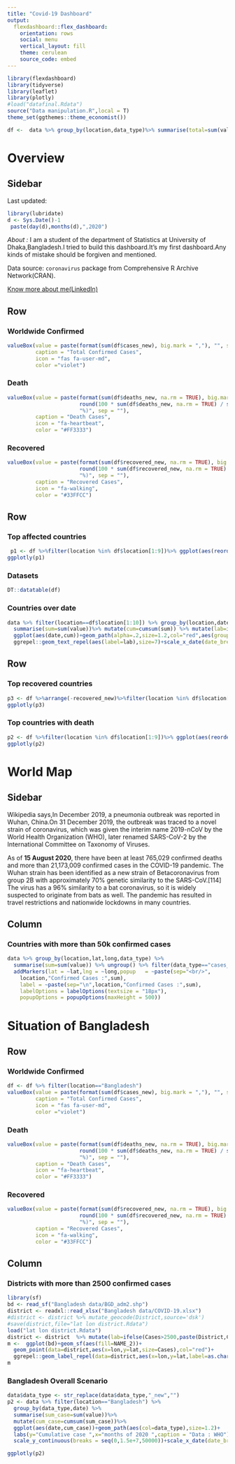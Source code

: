 ```yaml
---
title: "Covid-19 Dashboard"
output: 
  flexdashboard::flex_dashboard:
    orientation: rows
    social: menu
    vertical_layout: fill
    theme: cerulean
    source_code: embed
---
```

```r
library(flexdashboard)
library(tidyverse)
library(leaflet)
library(plotly)
#load("datafinal.Rdata")
source("Data manipulation.R",local = T)
theme_set(ggthemes::theme_economist())

df <-  data %>% group_by(location,data_type)%>% summarise(total=sum(value)) %>% pivot_wider(names_from = data_type,values_from=total)%>%arrange(-cases_new)
```

Overview
====================================================================

Sidebar{.sidebar}
---------------------------------------------------------------
Last updated:
```r
library(lubridate)
d <- Sys.Date()-1
 paste(day(d),months(d),",2020") 
```

_About :_
I am a student of the department of Statistics at University of Dhaka,Bangladesh.I tried to build this dashboard.It's my first dashboard.Any kinds of mistake should be forgiven and mentioned.

Data source: ```coronavirus``` package from Comprehensive R Archive Network(CRAN).

[Know more about me(LinkedIn)]("https://www.linkedin.com/in/md-asrafur-rahman-ashiq-5462ab1a0/")

 Row
----------------------------------------------

### Worldwide Confirmed {.value-box}
```r
valueBox(value = paste(format(sum(df$cases_new), big.mark = ","), "", sep = " "), 
         caption = "Total Confirmed Cases", 
         icon = "fas fa-user-md", 
         color ="violet")
```

### Death {.value-box}
```r
valueBox(value = paste(format(sum(df$deaths_new, na.rm = TRUE), big.mark = ","), " (",
                       round(100 * sum(df$deaths_new, na.rm = TRUE) / sum(df$cases_new), 1), 
                       "%)", sep = ""),
         caption = "Death Cases", 
         icon = "fa-heartbeat", 
         color = "#FF3333")
```

### Recovered {.value-box}
```r
valueBox(value = paste(format(sum(df$recovered_new, na.rm = TRUE), big.mark = ","), " (",
                       round(100 * sum(df$recovered_new, na.rm = TRUE) / sum(df$cases_new), 1), 
                       "%)", sep = ""),
         caption = "Recovered Cases", 
         icon = "fa-walking", 
         color = "#33FFCC")
```

 Row {.tabset}
------------------------------------------------------------------

### Top affected countries

```r
 p1 <- df %>%filter(location %in% df$location[1:9])%>% ggplot(aes(reorder(location,-cases_new),cases_new))+geom_bar(stat="identity",aes(fill=location))+labs(y="total",x="")+theme(legend.position = "")+scale_y_continuous(breaks = seq(0,4e+6,1000000))+geom_text(aes(label=cases_new),vjust=-10000)+scale_fill_brewer(palette = "Set1")+theme(axis.text.x = element_text(angle = 0))
ggplotly(p1)
```

### Datasets

```r
DT::datatable(df)
```

### Countries over date
```r
data %>% filter(location==df$location[1:10]) %>% group_by(location,date) %>%
  summarise(sum=sum(value))%>% mutate(cum=cumsum(sum)) %>% mutate(lab=ifelse(cum==max(cum),location,""))%>%
  ggplot(aes(date,cum))+geom_path(alpha=.2,size=1.2,col="red",aes(group=location))+
  ggrepel::geom_text_repel(aes(label=lab),size=7)+scale_x_date(date_breaks = "1 month",date_labels = "%b %d")+theme_bw()
```

 Row {.tabset}
------------------------------------------------------------

### Top recovered countries
```r
p3 <- df %>%arrange(-recovered_new)%>%filter(location %in% df$location[1:9])%>% ggplot(aes(reorder(location,-recovered_new),recovered_new))+geom_bar(stat="identity",aes(fill=location))+labs(y="total",x="")+theme(legend.position = "")+ geom_text(aes(label=recovered_new),vjust=-10000)+scale_fill_brewer(palette = "Set1")+theme(axis.text.x = element_text(angle = 0))
ggplotly(p3)

```

### Top countries with death

```r
p2 <- df %>%filter(location %in% df$location[1:9])%>% ggplot(aes(reorder(location,-deaths_new),deaths_new))+geom_bar(stat="identity",aes(fill=location))+labs(y="total",x="")+theme(legend.position = "")+scale_y_continuous(breaks = seq(0,250000,50000))+geom_text(aes(label=deaths_new),vjust=-10000)+scale_fill_brewer(palette = "Set1")+theme(axis.text.x = element_text(angle = 0))
ggplotly(p2)

```

World Map
================================================================
Sidebar{.sidebar}
---------------------------------------------------------------
Wikipedia says,In December 2019, a pneumonia outbreak was reported in Wuhan, China.On 31 December 2019, the outbreak was traced to a novel strain of coronavirus, which was given the interim name 2019-nCoV by the World Health Organization (WHO), later renamed SARS-CoV-2 by the International Committee on Taxonomy of Viruses.

As of **15 August 2020**, there have been at least 765,029 confirmed deaths and more than 21,173,009 confirmed cases in the COVID-19 pandemic. The Wuhan strain has been identified as a new strain of Betacoronavirus from group 2B with approximately 70% genetic similarity to the SARS-CoV.[114] The virus has a 96% similarity to a bat coronavirus, so it is widely suspected to originate from bats as well. The pandemic has resulted in travel restrictions and nationwide lockdowns in many countries. 

Column {data-width=650}
-----------------------------------------------------------------------

### Countries with more than 50k confirmed cases
```r
data %>% group_by(location,lat,long,data_type) %>%
  summarise(sum=sum(value)) %>% ungroup() %>% filter(data_type=="cases_new",sum>50000) %>% leaflet()%>%addTiles()%>%addProviderTiles("Esri.WorldImagery")%>%setView(0,0,zoom = 1.9)%>%
  addMarkers(lat = ~lat,lng = ~long,popup   = ~paste(sep="<br/>",
    location,"Confirmed Cases :",sum),
    label = ~paste(sep="\n",location,"Confirmed Cases :",sum),
    labelOptions = labelOptions(textsize = "18px"),
    popupOptions = popupOptions(maxHeight = 500)) 
```

 Situation of Bangladesh
===============================================================

 Row
----------------------------------------------

### Worldwide Confirmed {.value-box}
```r
df <- df %>% filter(location=="Bangladesh")
valueBox(value = paste(format(sum(df$cases_new), big.mark = ","), "", sep = " "), 
         caption = "Total Confirmed Cases", 
         icon = "fas fa-user-md", 
         color ="violet")
```

### Death {.value-box}
```r
valueBox(value = paste(format(sum(df$deaths_new, na.rm = TRUE), big.mark = ","), " (",
                       round(100 * sum(df$deaths_new, na.rm = TRUE) / sum(df$cases_new), 1), 
                       "%)", sep = ""),
         caption = "Death Cases", 
         icon = "fa-heartbeat", 
         color = "#FF3333")
```

### Recovered {.value-box}
```r
valueBox(value = paste(format(sum(df$recovered_new, na.rm = TRUE), big.mark = ","), " (",
                       round(100 * sum(df$recovered_new, na.rm = TRUE) / sum(df$cases_new), 1), 
                       "%)", sep = ""),
         caption = "Recovered Cases", 
         icon = "fa-walking", 
         color = "#33FFCC")
```


 Column
---------------------------------------------------------------

### Districts with more than 2500 confirmed cases

```r
library(sf)
bd <- read_sf("Bangladesh data/BGD_adm2.shp")
district <- readxl::read_xlsx("Bangladesh data/COVID-19.xlsx")
#district <- district %>% mutate_geocode(District,source='dsk')
#save(district,file="lat lon district.Rdata")
load("lat lon district.Rdata")
district <- district  %>% mutate(lab=ifelse(Cases>2500,paste(District,Cases),NA))
m <-  ggplot(bd)+geom_sf(aes(fill=NAME_2))+
  geom_point(data=district,aes(x=lon,y=lat,size=Cases),col="red")+
  ggrepel::geom_label_repel(data=district,aes(x=lon,y=lat,label=as.character(lab),alpha=.5))+theme_minimal()+theme(legend.position = "")
m

```

### Bangladesh Overall Scenario

```r
data$data_type <- str_replace(data$data_type,"_new","")
p2 <- data %>% filter(location=="Bangladesh") %>%
  group_by(data_type,date) %>%
  summarise(sum_case=sum(value))%>%
  mutate(cum_case=cumsum(sum_case))%>%
  ggplot(aes(date,cum_case))+geom_path(aes(col=data_type),size=1.2)+
  labs(y="Cumulative case ",x="months of 2020 ",caption = "Data : WHO")+
  scale_y_continuous(breaks = seq(0,1.5e+7,50000))+scale_x_date(date_breaks = "1 month",date_labels = "%b %d")

ggplotly(p2)
```
